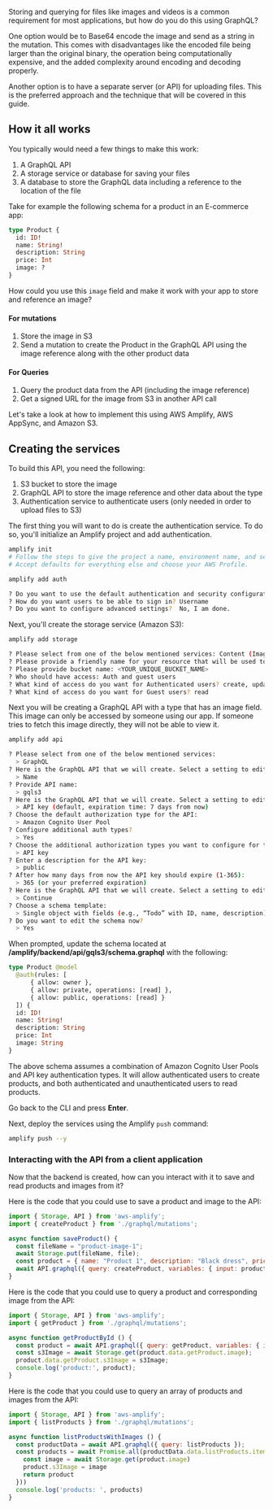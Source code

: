 Storing and querying for files like images and videos is a common requirement for most applications, but how do you do this using GraphQL?

One option would be to Base64 encode the image and send as a string in the mutation. This comes with disadvantages like the encoded file being larger than the original binary, the operation being computationally expensive, and the added complexity around encoding and decoding properly.

Another option is to have a separate server (or API) for uploading files. This is the preferred approach and the technique that will be covered in this guide.

## How it all works

You typically would need a few things to make this work:

1. A GraphQL API
2. A storage service or database for saving your files
3. A database to store the GraphQL data including a reference to the location of the file

Take for example the following schema for a product in an E-commerce app:

```graphql
type Product {
  id: ID!
  name: String!
  description: String
  price: Int
  image: ?
}
```

How could you use this `image` field and make it work with your app to store and reference an image?

#### For mutations

1. Store the image in S3
2. Send a mutation to create the Product in the GraphQL API using the image reference along with the other product data

#### For Queries

1. Query the product data from the API (including the image reference)
2. Get a signed URL for the image from S3 in another API call

Let's take a look at how to implement this using AWS Amplify, AWS AppSync, and Amazon S3.

<!-- ## Creating the client

In this guide the client code will be written in React, but you can use Vue, Angular, or any other JavaScript framework because the API calls the you will be writing are not React specific.

To get started, create a new JavaScript project, change into the directory and install the amplify and uuid dependencies:

```
npx create-react-app gqlimages
cd gqlimages
npm install aws-amplify @aws-amplify/ui-react uuid
``` -->

## Creating the services

To build this API, you need the following:

1. S3 bucket to store the image
2. GraphQL API to store the image reference and other data about the type
3. Authentication service to authenticate users (only needed in order to upload files to S3)

The first thing you will want to do is create the authentication service. To do so, you'll initialize an Amplify project and add authentication.

```sh
amplify init
# Follow the steps to give the project a name, environment name, and set the default text editor.
# Accept defaults for everything else and choose your AWS Profile.

amplify add auth

? Do you want to use the default authentication and security configuration? Default configuration
? How do you want users to be able to sign in? Username
? Do you want to configure advanced settings?  No, I am done.
```

Next, you'll create the storage service (Amazon S3):

```sh
amplify add storage

? Please select from one of the below mentioned services: Content (Images, audio, video, etc.)
? Please provide a friendly name for your resource that will be used to label this category in the project: gqls3
? Please provide bucket name: <YOUR_UNIQUE_BUCKET_NAME>
? Who should have access: Auth and guest users
? What kind of access do you want for Authenticated users? create, update, read, delete
? What kind of access do you want for Guest users? read
```

Next you will be creating a GraphQL API with a type that has an image field. This image can only be accessed by someone using our app. If someone tries to fetch this image directly, they will not be able to view it.

```sh
amplify add api

? Please select from one of the below mentioned services:
  > GraphQL
? Here is the GraphQL API that we will create. Select a setting to edit or continue:
  > Name
? Provide API name:
  > gqls3
? Here is the GraphQL API that we will create. Select a setting to edit or continue: Authorization modes:
  > API key (default, expiration time: 7 days from now)
? Choose the default authorization type for the API:
  > Amazon Cognito User Pool
? Configure additional auth types?
  > Yes
? Choose the additional authorization types you want to configure for the API:
  > API key
? Enter a description for the API key:
  > public
? After how many days from now the API key should expire (1-365):
  > 365 (or your preferred expiration)
? Here is the GraphQL API that we will create. Select a setting to edit or continue:
  > Continue
? Choose a schema template:
  > Single object with fields (e.g., “Todo” with ID, name, description)
? Do you want to edit the schema now?
  > Yes
```

When prompted, update the schema located at __/amplify/backend/api/gqls3/schema.graphql__ with the following:

```graphql
type Product @model
  @auth(rules: [
      { allow: owner },
      { allow: private, operations: [read] },
      { allow: public, operations: [read] }
  ]) {
  id: ID!
  name: String!
  description: String
  price: Int
  image: String
}
```

<Callout>

The above schema assumes a combination of Amazon Cognito User Pools and API key authentication types. It will allow authenticated users to create products, and both authenticated and unauthenticated users to read products.

</Callout>

Go back to the CLI and press __Enter__.

Next, deploy the services using the Amplify `push` command:

```sh
amplify push --y
```

### Interacting with the API from a client application

Now that the backend is created, how can you interact with it to save and read products and images from it?

Here is the code that you could use to save a product and image to the API:

```js
import { Storage, API } from 'aws-amplify';
import { createProduct } from './graphql/mutations';

async function saveProduct() {
  const fileName = "product-image-1";
  await Storage.put(fileName, file);
  const product = { name: "Product 1", description: "Black dress", price: 200, image: fileName };
  await API.graphql({ query: createProduct, variables: { input: product }});
}
```

Here is the code that you could use to query a product and corresponding image from the API:

```javascript
import { Storage, API } from 'aws-amplify';
import { getProduct } from './graphql/mutations';

async function getProductById () {
  const product = await API.graphql({ query: getProduct, variables: { id: "12345" }});
  const s3Image = await Storage.get(product.data.getProduct.image);
  product.data.getProduct.s3Image = s3Image;
  console.log('product:', product);
}
```

Here is the code that you could use to query an array of products and images from the API:

```javascript
import { Storage, API } from 'aws-amplify';
import { listProducts } from './graphql/mutations';

async function listProductsWithImages () {
  const productData = await API.graphql({ query: listProducts });
  const products = await Promise.all(productData.data.listProducts.items.map(async product => {
    const image = await Storage.get(product.image)
    product.s3Image = image
    return product
  }))
  console.log('products: ', products)
}
```